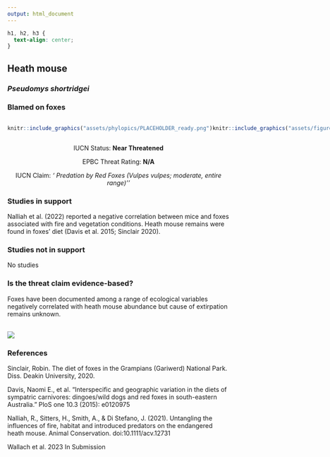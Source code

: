 ```yaml
---
output: html_document
---
```

```css
h1, h2, h3 {
  text-align: center;
}
```

## **Heath mouse**
### *Pseudomys shortridgei*
### Blamed on foxes

:::: {style="display: flex;"}

::: {}
  ```r
  knitr::include_graphics("assets/phylopics/PLACEHOLDER_ready.png")
  ```
:::

::: {}

:::

::: {}
  ```r
  knitr::include_graphics("assets/figures/Map_Fox_Pseudomys shortridgei.png")
  ```
:::

::::
<center>
IUCN Status: **Near Threatened**

EPBC Threat Rating: **N/A**

IUCN Claim: *' Predation by Red Foxes (Vulpes vulpes; moderate, entire range)''*

</center>

### Studies in support

Nalliah et al. (2022) reported a negative correlation between mice and foxes associated with fire and vegetation conditions. Heath mouse remains were found in foxes’ diet (Davis et al. 2015; Sinclair 2020).

### Studies not in support

No studies

### Is the threat claim evidence-based?

Foxes have been documented among a range of ecological variables negatively correlated with heath mouse abundance but cause of extirpation remains unknown.
<br>
<br>

![](assets/figures/Main_Evidence_Fox_Pseudomys shortridgei.png)

### References

Sinclair, Robin. The diet of foxes in the Grampians (Gariwerd) National Park. Diss. Deakin University, 2020.

Davis, Naomi E., et al. "Interspecific and geographic variation in the diets of sympatric carnivores: dingoes/wild dogs and red foxes in south-eastern Australia." PloS one 10.3 (2015): e0120975

Nalliah, R., Sitters, H., Smith, A., & Di Stefano, J. (2021). Untangling the influences of fire, habitat and introduced predators on the endangered heath mouse. Animal Conservation. doi:10.1111/acv.12731 

Wallach et al. 2023 In Submission

